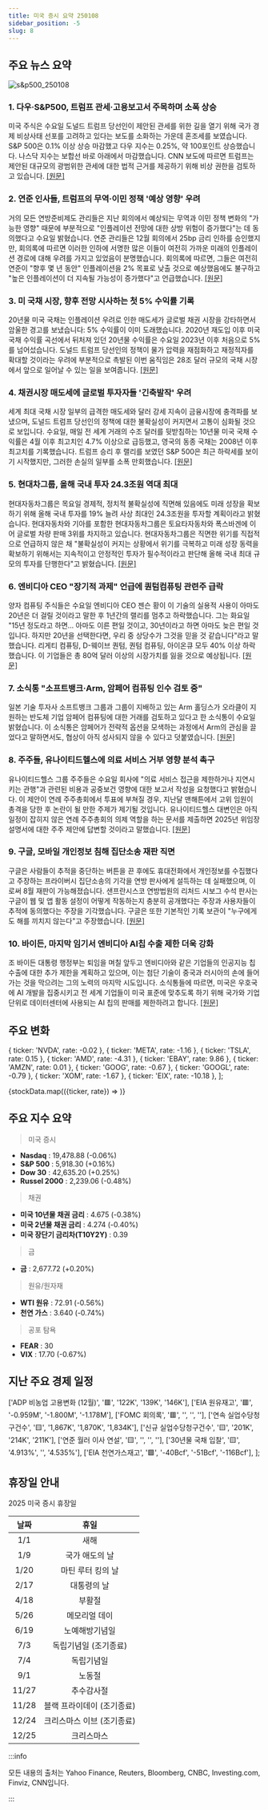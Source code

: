 ```yaml
---
title: 미국 증시 요약 250108
sidebar_position: -5
slug: 8
---
```


## 주요 뉴스 요약

![s&p500_250108](/map/250108.png)

### 1. **다우·S&P500, 트럼프 관세·고용보고서 주목하며 소폭 상승**

미국 주식은 수요일 도널드 트럼프 당선인이 제안된 관세를 위한 길을 열기 위해 국가 경제 비상사태 선포를 고려하고 있다는 보도를 소화하는 가운데 혼조세를 보였습니다. S&P 500은 0.1% 이상 상승 마감했고 다우 지수는 0.25%, 약 100포인트 상승했습니다. 나스닥 지수는 보합선 바로 아래에서 마감했습니다. CNN 보도에 따르면 트럼프는 제안된 대규모의 광범위한 관세에 대한 법적 근거를 제공하기 위해 비상 권한을 검토하고 있습니다. [[원문]](https://finance.yahoo.com/news/live/stock-market-today-dow-sp-500-edge-higher-with-trump-tariffs-jobs-report-in-focus-172323966.html)

### 2. **연준 인사들, 트럼프의 무역·이민 정책 '예상 영향' 우려**

거의 모든 연방준비제도 관리들은 지난 회의에서 예상되는 무역과 이민 정책 변화의 "가능한 영향" 때문에 부분적으로 "인플레이션 전망에 대한 상방 위험이 증가했다"는 데 동의했다고 수요일 밝혔습니다. 연준 관리들은 12월 회의에서 25bp 금리 인하를 승인했지만, 회의록에 따르면 이러한 인하에 서명한 많은 이들이 여전히 가까운 미래의 인플레이션 경로에 대해 우려를 가지고 있었음이 분명했습니다. 회의록에 따르면, 그들은 여전히 연준이 "향후 몇 년 동안" 인플레이션을 2% 목표로 낮출 것으로 예상했음에도 불구하고 "높은 인플레이션이 더 지속될 가능성이 증가했다"고 언급했습니다. [[원문]](https://finance.yahoo.com/news/fed-officials-fretted-about-likely-effects-of-trump-trade-and-immigration-policies-200525705.html)

### 3. **미 국채 시장, 향후 전망 시사하는 첫 5% 수익률 기록**

20년물 미국 국채는 인플레이션 우려로 인한 매도세가 글로벌 채권 시장을 강타하면서 암울한 경고를 보냈습니다: 5% 수익률이 이미 도래했습니다. 2020년 재도입 이후 미국 국채 수익률 곡선에서 뒤처져 있던 20년물 수익률은 수요일 2023년 이후 처음으로 5%를 넘어섰습니다. 도널드 트럼프 당선인의 정책이 물가 압력을 재점화하고 재정적자를 확대할 것이라는 우려에 부분적으로 촉발된 이번 움직임은 28조 달러 규모의 국채 시장에서 앞으로 일어날 수 있는 일을 보여줍니다. [[원문]](https://finance.yahoo.com/news/key-us-treasury-yields-approach-134001674.html)

### 4. **채권시장 매도세에 글로벌 투자자들 '긴축발작' 우려**

세계 최대 국채 시장 일부의 급격한 매도세와 달러 강세 지속이 금융시장에 충격파를 보냈으며, 도널드 트럼프 당선인의 정책에 대한 불확실성이 커지면서 고통이 심화될 것으로 보입니다. 수요일, 매일 전 세계 거래의 수조 달러를 뒷받침하는 10년물 미국 국채 수익률은 4월 이후 최고치인 4.7% 이상으로 급등했고, 영국의 동종 국채는 2008년 이후 최고치를 기록했습니다. 트럼프 승리 후 랠리를 보였던 S&P 500은 최근 하락세를 보이기 시작했지만, 그러한 손실의 일부를 소폭 만회했습니다. [[원문]](https://www.reuters.com/markets/rates-bonds/global-markets-yields-2025-01-08/)

### 5. **현대차그룹, 올해 국내 투자 24.3조원 역대 최대**

현대자동차그룹은 목요일 경제적, 정치적 불확실성에 직면해 있음에도 미래 성장을 확보하기 위해 올해 국내 투자를 19% 늘려 사상 최대인 24.3조원을 투자할 계획이라고 밝혔습니다. 현대자동차와 기아를 포함한 현대자동차그룹은 토요타자동차와 폭스바겐에 이어 글로벌 차량 판매 3위를 차지하고 있습니다. 현대자동차그룹은 직면한 위기를 직접적으로 언급하지 않은 채 "불확실성이 커지는 상황에서 위기를 극복하고 미래 성장 동력을 확보하기 위해서는 지속적이고 안정적인 투자가 필수적이라고 판단해 올해 국내 최대 규모의 투자를 단행한다"고 밝혔습니다. [[원문]](https://www.reuters.com/business/autos-transportation/hyundai-motor-group-invest-167-bln-south-korea-this-year-yonhap-says-2025-01-09/)

### 6. **엔비디아 CEO "장기적 과제" 언급에 퀀텀컴퓨팅 관련주 급락**

양자 컴퓨팅 주식들은 수요일 엔비디아 CEO 젠슨 황이 이 기술의 실용적 사용이 아마도 20년은 더 걸릴 것이라고 말한 후 1년간의 랠리를 멈추고 하락했습니다. 그는 화요일 "15년 정도라고 하면... 아마도 이른 편일 것이고, 30년이라고 하면 아마도 늦은 편일 것입니다. 하지만 20년을 선택한다면, 우리 중 상당수가 그것을 믿을 것 같습니다"라고 말했습니다. 리게티 컴퓨팅, D-웨이브 퀀텀, 퀀텀 컴퓨팅, 아이온큐 모두 40% 이상 하락했습니다. 이 기업들은 총 80억 달러 이상의 시장가치를 잃을 것으로 예상됩니다. [[원문]](https://www.reuters.com/technology/quantum-computing-stocks-take-hit-nvidia-ceo-predicts-long-road-ahead-2025-01-08/)

### 7. **소식통 "소프트뱅크·Arm, 암페어 컴퓨팅 인수 검토 중"**

일본 기술 투자사 소프트뱅크 그룹과 그룹이 지배하고 있는 Arm 홀딩스가 오라클이 지원하는 반도체 기업 암페어 컴퓨팅에 대한 거래를 검토하고 있다고 한 소식통이 수요일 밝혔습니다. 이 소식통은 암페어가 전략적 옵션을 모색하는 과정에서 Arm의 관심을 끌었다고 말하면서도, 협상이 아직 성사되지 않을 수 있다고 덧붙였습니다. [[원문]](https://www.reuters.com/technology/softbank-arm-weigh-acquiring-ampere-computing-bloomberg-reports-2025-01-09/)

### 8. **주주들, 유나이티드헬스에 의료 서비스 거부 영향 분석 촉구**

유나이티드헬스 그룹 주주들은 수요일 회사에 "의료 서비스 접근을 제한하거나 지연시키는 관행"과 관련된 비용과 공중보건 영향에 대한 보고서 작성을 요청했다고 밝혔습니다. 이 제안이 연례 주주총회에서 투표에 부쳐질 경우, 지난달 맨해튼에서 고위 임원이 총격을 당한 후 논란이 될 만한 주제가 제기될 것입니다. 유나이티드헬스 대변인은 아직 일정이 잡히지 않은 연례 주주총회의 의제 역할을 하는 문서를 제출하면 2025년 위임장 설명서에 대한 주주 제안에 답변할 것이라고 말했습니다. [[원문]](https://www.reuters.com/business/healthcare-pharmaceuticals/shareholders-urge-unitedhealth-analyze-impact-healthcare-denials-2025-01-08/)

### 9. **구글, 모바일 개인정보 침해 집단소송 재판 직면**

구글은 사람들이 추적을 중단하는 버튼을 끈 후에도 휴대전화에서 개인정보를 수집했다고 주장하는 프라이버시 집단소송의 기각을 연방 판사에게 설득하는 데 실패했으며, 이로써 8월 재판이 가능해졌습니다. 샌프란시스코 연방법원의 리처드 시보그 수석 판사는 구글이 웹 및 앱 활동 설정이 어떻게 작동하는지 충분히 공개했다는 주장과 사용자들이 추적에 동의했다는 주장을 기각했습니다. 구글은 또한 기본적인 기록 보관이 "누구에게도 해를 끼치지 않는다"고 주장했습니다. [[원문]](https://www.reuters.com/legal/google-must-face-mobile-phone-privacy-class-action-possible-trial-2025-01-08/)

### 10. **바이든, 마지막 임기서 엔비디아 AI칩 수출 제한 더욱 강화**

조 바이든 대통령 행정부는 퇴임을 며칠 앞두고 엔비디아와 같은 기업들의 인공지능 칩 수출에 대한 추가 제한을 계획하고 있으며, 이는 첨단 기술이 중국과 러시아의 손에 들어가는 것을 막으려는 그의 노력의 마지막 시도입니다. 소식통들에 따르면, 미국은 우호국에 AI 개발을 집중시키고 전 세계 기업들이 미국 표준에 맞추도록 하기 위해 국가와 기업 단위로 데이터센터에 사용되는 AI 칩의 판매를 제한하려고 합니다. [[원문]](https://finance.yahoo.com/news/biden-further-limit-nvidia-ai-214945108.html)

## 주요 변화

  { ticker: 'NVDA', rate: -0.02 },
  { ticker: 'META', rate: -1.16 },
  { ticker: 'TSLA', rate: 0.15 },
  { ticker: 'AMD', rate: -4.31 },
  { ticker: 'EBAY', rate: 9.86 },
  { ticker: 'AMZN', rate: 0.01 },
  { ticker: 'GOOG', rate: -0.67 },
  { ticker: 'GOOGL', rate: -0.79 },
  { ticker: 'XOM', rate: -1.67 },
  { ticker: 'EIX', rate: -10.18 },
];

{stockData.map(({ticker, rate}) => <StockCardMini key={ticker} ticker={ticker} rate={rate}></StockCardMini>)}

## 주요 지수 요약

> 미국 증시

- **Nasdaq** : 19,478.88 (-0.06%)
- **S&P 500** : 5,918.30 (+0.16%)
- **Dow 30** : 42,635.20 (+0.25%)
- **Russel 2000** : 2,239.06 (-0.48%)

> 채권

- **미국 10년물 채권 금리** : 4.675 (-0.38%)
- **미국 2년물 채권 금리** : 4.274 (-0.40%)
- **미국 장단기 금리차(T10Y2Y)** : 0.39

> 금

- **금** : 2,677.72 (+0.20%)

> 원유/원자재

- **WTI 원유** : 72.91 (-0.56%)
- **천연 가스** : 3.640 (-0.74%)

> 공포 탐욕

- **FEAR** : 30
- **VIX** : 17.70 (-0.67%)

## 지난 주요 경제 일정

  ['ADP 비농업 고용변화 (12월)', '🟥', '122K', '139K', '146K'],
  ['EIA 원유재고', '🟥', '-0.959M', '-1.800M', '-1.178M'],
  ['FOMC 회의록', '🟥', '', '', ''],
  ['연속 실업수당청구건수', '🟨', '1,867K', '1,870K', '1,834K'],
  ['신규 실업수당청구건수', '🟨', '201K', '214K', '211K'],
  ['연준 월러 이사 연설', '🟨', '', '', ''],
  ['30년물 국채 입찰', '🟨', '4.913%', '', '4.535%'],
  ['EIA 천연가스재고', '🟩', '-40Bcf', '-51Bcf', '-116Bcf'],
];

<EconomicCalendar data={eventsData} />

## 휴장일 안내

2025 미국 증시 휴장일

| 날짜  |            휴일            |
| :---: | :------------------------: |
|  1/1  |            새해            |
|  1/9  |       국가 애도의 날       |
| 1/20  |     마틴 루터 킹의 날      |
| 2/17  |        대통령의 날         |
| 4/18  |           부활절           |
| 5/26  |       메모리얼 데이        |
| 6/19  |       노예해방기념일       |
|  7/3  |   독립기념일 (조기종료)    |
|  7/4  |         독립기념일         |
|  9/1  |           노동절           |
| 11/27 |         추수감사절         |
| 11/28 | 블랙 프라이데이 (조기종료) |
| 12/24 | 크리스마스 이브 (조기종료) |
| 12/25 |         크리스마스         |

:::info

모든 내용의 출처는 Yahoo Finance, Reuters, Bloomberg, CNBC, Investing.com, Finviz, CNN입니다.

:::
